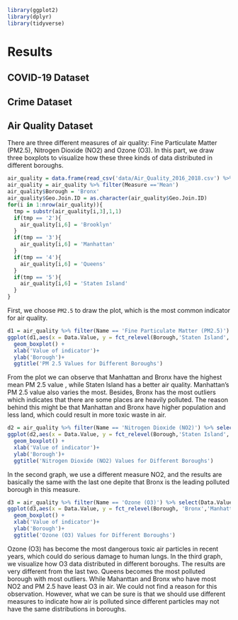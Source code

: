 ```r
library(ggplot2)
library(dplyr)
library(tidyverse)

```

# Results


## COVID-19 Dataset

## Crime Dataset

## Air Quality Dataset

There are three different measures of air quality: Fine Particulate Matter (PM2.5), Nitrogen Dioxide (NO2) and Ozone (O3). In this part, we draw three boxplots to visualize how these three kinds of data distributed in different boroughs.

```r
air_quality = data.frame(read_csv('data/Air_Quality_2016_2018.csv') %>% select('Name', 'Measure', 'Geo Join ID', 'Start_Date', 'Data Value'))
air_quality = air_quality %>% filter(Measure =='Mean')
air_quality$Borough = 'Bronx'
air_quality$Geo.Join.ID = as.character(air_quality$Geo.Join.ID)
for(i in 1:nrow(air_quality)){
  tmp = substr(air_quality[i,3],1,1)
  if(tmp == '2'){
    air_quality[i,6] = 'Brooklyn'
  }
  if(tmp == '3'){
    air_quality[i,6] = 'Manhattan'
  }
  if(tmp == '4'){
    air_quality[i,6] = 'Queens'
  }
  if(tmp == '5'){
    air_quality[i,6] = 'Staten Island'
  }
}

```

First, we choose `PM2.5` to draw the plot, which is the most common indicator for air quality.


```r
d1 = air_quality %>% filter(Name == 'Fine Particulate Matter (PM2.5)') %>% select(Data.Value, Borough)
ggplot(d1,aes(x = Data.Value, y = fct_relevel(Borough,'Staten Island','Queens', 'Brooklyn','Manhattan'))) + 
  geom_boxplot() +
  xlab('Value of indicator')+
  ylab('Borough')+
  ggtitle('PM 2.5 Values for Different Boroughs')
```

From the plot we can observe that Manhattan and Bronx have the highest mean PM 2.5 value , while Staten Island has a better air quality. Manhattan's PM 2.5 value also varies the most. Besides, Bronx has the most outliers which indicates that there are some places are heavily polluted. The reason behind this might be that Manhattan and Bronx have higher population and less land, which could result in more toxic waste in air.


```r
d2 = air_quality %>% filter(Name == 'Nitrogen Dioxide (NO2)') %>% select(Data.Value, Borough)
ggplot(d2,aes(x = Data.Value, y = fct_relevel(Borough,'Staten Island','Queens', 'Brooklyn','Manhattan'))) + 
  geom_boxplot() +
  xlab('Value of indicator')+
  ylab('Borough')+
  ggtitle('Nitrogen Dioxide (NO2) Values for Different Boroughs')
```


In the second graph, we use a different measure NO2, and the results are basically the same with the last one depite that Bronx is the leading polluted borough in this measure.

```r
d3 = air_quality %>% filter(Name == 'Ozone (O3)') %>% select(Data.Value, Borough)
ggplot(d3,aes(x = Data.Value, y = fct_relevel(Borough, 'Bronx','Manhattan','Staten Island','Brooklyn'))) + 
  geom_boxplot() +
  xlab('Value of indicator')+
  ylab('Borough')+
  ggtitle('Ozone (O3) Values for Different Boroughs')
```

Ozone (O3) has become the most dangerous toxic air particles in recent years, which could do serious damage to human lungs. In the third graph, we visualize how O3 data distributed in different boroughs. The results are very different from the last two. Queens becomes the most polluted borough with most outliers. While Mahanttan and Bronx who have most NO2 and PM 2.5 have least O3 in air. We could not find a reason for this observation. However, what we can be sure is that we should use different measures to indicate how air is polluted since different particles may not have the same distributions in boroughs.
